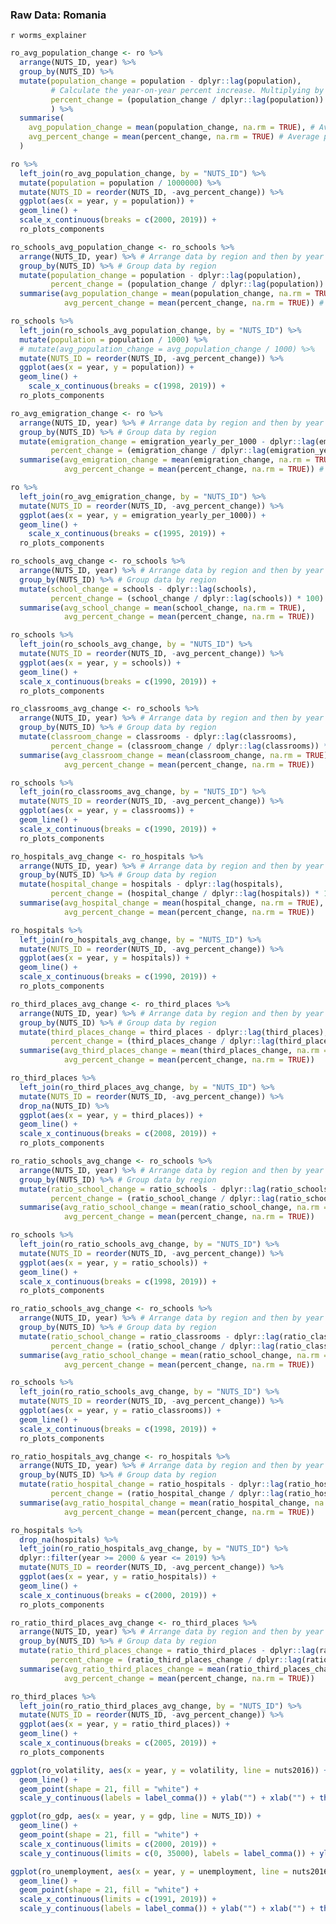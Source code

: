 ### Raw Data: Romania

`r worms_explainer`

<!-- Entire Population -->
```r
ro_avg_population_change <- ro %>% 
  arrange(NUTS_ID, year) %>%
  group_by(NUTS_ID) %>%
  mutate(population_change = population - dplyr::lag(population),
         # Calculate the year-on-year percent increase. Multiplying by 100 gives the percent change.
         percent_change = (population_change / dplyr::lag(population)) * 100
         ) %>%
  summarise(
    avg_population_change = mean(population_change, na.rm = TRUE), # Average change in actual numbers
    avg_percent_change = mean(percent_change, na.rm = TRUE) # Average percent change
  )

ro %>% 
  left_join(ro_avg_population_change, by = "NUTS_ID") %>%
  mutate(population = population / 1000000) %>% 
  mutate(NUTS_ID = reorder(NUTS_ID, -avg_percent_change)) %>% 
  ggplot(aes(x = year, y = population)) +
  geom_line() +
  scale_x_continuous(breaks = c(2000, 2019)) +
  ro_plots_components
```

<!-- Primary School Aged Population -->
```r
ro_schools_avg_population_change <- ro_schools %>% 
  arrange(NUTS_ID, year) %>% # Arrange data by region and then by year
  group_by(NUTS_ID) %>% # Group data by region
  mutate(population_change = population - dplyr::lag(population),
         percent_change = (population_change / dplyr::lag(population)) * 100) %>% # Calculate year-on-year increase
  summarise(avg_population_change = mean(population_change, na.rm = TRUE),
            avg_percent_change = mean(percent_change, na.rm = TRUE)) # Calculate average increase

ro_schools %>% 
  left_join(ro_schools_avg_population_change, by = "NUTS_ID") %>% 
  mutate(population = population / 1000) %>% 
  # mutate(avg_population_change = avg_population_change / 1000) %>% 
  mutate(NUTS_ID = reorder(NUTS_ID, -avg_percent_change)) %>% 
  ggplot(aes(x = year, y = population)) +
  geom_line() +
	scale_x_continuous(breaks = c(1998, 2019)) +
  ro_plots_components
```

<!-- Emigration Rate -->
```r
ro_avg_emigration_change <- ro %>% 
  arrange(NUTS_ID, year) %>% # Arrange data by region and then by year
  group_by(NUTS_ID) %>% # Group data by region
  mutate(emigration_change = emigration_yearly_per_1000 - dplyr::lag(emigration_yearly_per_1000),
         percent_change = (emigration_change / dplyr::lag(emigration_yearly_per_1000)) * 100) %>% 
  summarise(avg_emigration_change = mean(emigration_change, na.rm = TRUE),
            avg_percent_change = mean(percent_change, na.rm = TRUE)) # Calculate average increase

ro %>% 
  left_join(ro_avg_emigration_change, by = "NUTS_ID") %>% 
  mutate(NUTS_ID = reorder(NUTS_ID, -avg_percent_change)) %>% 
  ggplot(aes(x = year, y = emigration_yearly_per_1000)) +
  geom_line() +
	scale_x_continuous(breaks = c(1995, 2019)) +
  ro_plots_components
```

<!-- Number of Schools -->
```r
ro_schools_avg_change <- ro_schools %>%
  arrange(NUTS_ID, year) %>% # Arrange data by region and then by year
  group_by(NUTS_ID) %>% # Group data by region
  mutate(school_change = schools - dplyr::lag(schools),
         percent_change = (school_change / dplyr::lag(schools)) * 100) %>% 
  summarise(avg_school_change = mean(school_change, na.rm = TRUE),
            avg_percent_change = mean(percent_change, na.rm = TRUE))

ro_schools %>% 
  left_join(ro_schools_avg_change, by = "NUTS_ID") %>%
  mutate(NUTS_ID = reorder(NUTS_ID, -avg_percent_change)) %>%
  ggplot(aes(x = year, y = schools)) +
  geom_line() +
  scale_x_continuous(breaks = c(1990, 2019)) +
  ro_plots_components
```

<!-- Number of Classrooms -->
```r
ro_classrooms_avg_change <- ro_schools %>%
  arrange(NUTS_ID, year) %>% # Arrange data by region and then by year
  group_by(NUTS_ID) %>% # Group data by region
  mutate(classroom_change = classrooms - dplyr::lag(classrooms),
         percent_change = (classroom_change / dplyr::lag(classrooms)) * 100) %>% 
  summarise(avg_classroom_change = mean(classroom_change, na.rm = TRUE),
            avg_percent_change = mean(percent_change, na.rm = TRUE))

ro_schools %>% 
  left_join(ro_classrooms_avg_change, by = "NUTS_ID") %>%
  mutate(NUTS_ID = reorder(NUTS_ID, -avg_percent_change)) %>%
  ggplot(aes(x = year, y = classrooms)) +
  geom_line() +
  scale_x_continuous(breaks = c(1990, 2019)) +
  ro_plots_components
```

<!-- Number of Hospitals -->
```r
ro_hospitals_avg_change <- ro_hospitals %>%
  arrange(NUTS_ID, year) %>% # Arrange data by region and then by year
  group_by(NUTS_ID) %>% # Group data by region
  mutate(hospital_change = hospitals - dplyr::lag(hospitals),
         percent_change = (hospital_change / dplyr::lag(hospitals)) * 100) %>% 
  summarise(avg_hospital_change = mean(hospital_change, na.rm = TRUE),
            avg_percent_change = mean(percent_change, na.rm = TRUE))

ro_hospitals %>% 
  left_join(ro_hospitals_avg_change, by = "NUTS_ID") %>%
  mutate(NUTS_ID = reorder(NUTS_ID, -avg_percent_change)) %>%
  ggplot(aes(x = year, y = hospitals)) +
  geom_line() +
  scale_x_continuous(breaks = c(1990, 2019)) +
  ro_plots_components
```

<!-- Number of Third Places -->
```r
ro_third_places_avg_change <- ro_third_places %>%
  arrange(NUTS_ID, year) %>% # Arrange data by region and then by year
  group_by(NUTS_ID) %>% # Group data by region
  mutate(third_places_change = third_places - dplyr::lag(third_places),
         percent_change = (third_places_change / dplyr::lag(third_places)) * 100) %>% 
  summarise(avg_third_places_change = mean(third_places_change, na.rm = TRUE),
            avg_percent_change = mean(percent_change, na.rm = TRUE))

ro_third_places %>% 
  left_join(ro_third_places_avg_change, by = "NUTS_ID") %>%
  mutate(NUTS_ID = reorder(NUTS_ID, -avg_percent_change)) %>%
  drop_na(NUTS_ID) %>% 
  ggplot(aes(x = year, y = third_places)) +
  geom_line() +
  scale_x_continuous(breaks = c(2008, 2019)) +
  ro_plots_components
```

<!-- Service Cuts to Schools: School Buildings -->
```r
ro_ratio_schools_avg_change <- ro_schools %>%
  arrange(NUTS_ID, year) %>% # Arrange data by region and then by year
  group_by(NUTS_ID) %>% # Group data by region
  mutate(ratio_school_change = ratio_schools - dplyr::lag(ratio_schools),
         percent_change = (ratio_school_change / dplyr::lag(ratio_schools)) * 100) %>% 
  summarise(avg_ratio_school_change = mean(ratio_school_change, na.rm = TRUE),
            avg_percent_change = mean(percent_change, na.rm = TRUE))

ro_schools %>% 
  left_join(ro_ratio_schools_avg_change, by = "NUTS_ID") %>%
  mutate(NUTS_ID = reorder(NUTS_ID, -avg_percent_change)) %>%
  ggplot(aes(x = year, y = ratio_schools)) +
  geom_line() +
  scale_x_continuous(breaks = c(1998, 2019)) +
  ro_plots_components
```

<!-- Service Cuts to Schools: Classrooms -->
```r
ro_ratio_schools_avg_change <- ro_schools %>%
  arrange(NUTS_ID, year) %>% # Arrange data by region and then by year
  group_by(NUTS_ID) %>% # Group data by region
  mutate(ratio_school_change = ratio_classrooms - dplyr::lag(ratio_classrooms),
         percent_change = (ratio_school_change / dplyr::lag(ratio_classrooms)) * 100) %>% 
  summarise(avg_ratio_school_change = mean(ratio_school_change, na.rm = TRUE),
            avg_percent_change = mean(percent_change, na.rm = TRUE))

ro_schools %>% 
  left_join(ro_ratio_schools_avg_change, by = "NUTS_ID") %>%
  mutate(NUTS_ID = reorder(NUTS_ID, -avg_percent_change)) %>%
  ggplot(aes(x = year, y = ratio_classrooms)) +
  geom_line() +
  scale_x_continuous(breaks = c(1998, 2019)) +
  ro_plots_components
```

<!-- Service Cuts to Hospitals -->
```r
ro_ratio_hospitals_avg_change <- ro_hospitals %>%
  arrange(NUTS_ID, year) %>% # Arrange data by region and then by year
  group_by(NUTS_ID) %>% # Group data by region
  mutate(ratio_hospital_change = ratio_hospitals - dplyr::lag(ratio_hospitals),
         percent_change = (ratio_hospital_change / dplyr::lag(ratio_hospitals)) * 100) %>% 
  summarise(avg_ratio_hospital_change = mean(ratio_hospital_change, na.rm = TRUE),
            avg_percent_change = mean(percent_change, na.rm = TRUE))

ro_hospitals %>% 
  drop_na(hospitals) %>% 
  left_join(ro_ratio_hospitals_avg_change, by = "NUTS_ID") %>%
  dplyr::filter(year >= 2000 & year <= 2019) %>% 
  mutate(NUTS_ID = reorder(NUTS_ID, -avg_percent_change)) %>%
  ggplot(aes(x = year, y = ratio_hospitals)) +
  geom_line() +
  scale_x_continuous(breaks = c(2000, 2019)) +
  ro_plots_components
```

<!-- Service Cuts to Third Places -->
```r
ro_ratio_third_places_avg_change <- ro_third_places %>%
  arrange(NUTS_ID, year) %>% # Arrange data by region and then by year
  group_by(NUTS_ID) %>% # Group data by region
  mutate(ratio_third_places_change = ratio_third_places - dplyr::lag(ratio_third_places),
         percent_change = (ratio_third_places_change / dplyr::lag(ratio_third_places)) * 100) %>% 
  summarise(avg_ratio_third_places_change = mean(ratio_third_places_change, na.rm = TRUE),
            avg_percent_change = mean(percent_change, na.rm = TRUE))

ro_third_places %>% 
  left_join(ro_ratio_third_places_avg_change, by = "NUTS_ID") %>%
  mutate(NUTS_ID = reorder(NUTS_ID, -avg_percent_change)) %>%
  ggplot(aes(x = year, y = ratio_third_places)) +
  geom_line() +
  scale_x_continuous(breaks = c(2005, 2019)) +
  ro_plots_components
```

<!-- Electoral Volatility -->
```r
ggplot(ro_volatility, aes(x = year, y = volatility, line = nuts2016)) +
  geom_line() +
  geom_point(shape = 21, fill = "white") +
  scale_y_continuous(labels = label_comma()) + ylab("") + xlab("") + theme_minimal()
```

<!-- GDP -->
```r
ggplot(ro_gdp, aes(x = year, y = gdp, line = NUTS_ID)) +
  geom_line() +
  geom_point(shape = 21, fill = "white") +
  scale_x_continuous(limits = c(2000, 2019)) +
  scale_y_continuous(limits = c(0, 35000), labels = label_comma()) + ylab("") + xlab("") + theme_minimal()
```

<!-- Unemployment -->
```r
ggplot(ro_unemployment, aes(x = year, y = unemployment, line = nuts2016)) +
  geom_line() +
  geom_point(shape = 21, fill = "white") +
  scale_x_continuous(limits = c(1991, 2019)) +
  scale_y_continuous(labels = label_comma()) + ylab("") + xlab("") + theme_minimal()
```
